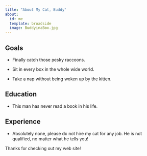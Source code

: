 ```yaml
---
title: "About My Cat, Buddy"
about:
  id: me
  template: broadside
  image: BuddyinaBox.jpg
---
```


::: {#me}
## Goals

-   Finally catch those pesky raccoons.

-   Sit in every box in the whole wide world.

-   Take a nap without being woken up by the kitten.

## Education

-   This man has never read a book in his life.

## Experience

-   Absolutely none, please do not hire my cat for any job. He is not qualified, no matter what he tells you!
:::

Thanks for checking out my web site!
